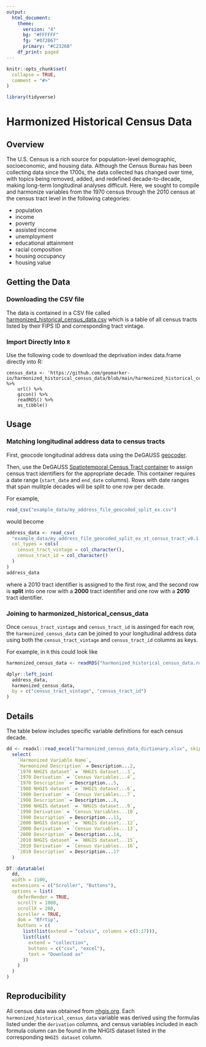 ```yaml
---
output:
  html_document:
    theme:
      version: "4"
      bg: "#FFFFFF"
      fg: "#072B67"
      primary: "#C2326B"
    df_print: paged
---
```


```r
knitr::opts_chunk$set(
  collapse = TRUE,
  comment = "#>"
)

library(tidyverse)
```

# Harmonized Historical Census Data

<!-- badges: start -->
<!-- badges: end -->

## Overview

The U.S. Census is a rich source for population-level demographic, socioeconomic, and housing data. Although the Census Bureau has been collecting data since the 1700s, the data collected has changed over time, with topics being removed, added, and redefined decade-to-decade, making long-term longitudinal analyses difficult. Here, we sought to compile and harmonize variables from the 1970 census through the 2010 census at the census tract level in the following categories:

- population
- income
- poverty
- assisted income
- unemployment
- educational attainment
- racial composition
- housing occupancy
- housing value

## Getting the Data

### Downloading the CSV file

The data is contained in a CSV file called [harmonized_historical_census_data.csv](https://github.com/geomarker-io/harmonized_historical_census_data/releases/download/0.1.1/harmonized_historical_census_data.zip) which is a table of all census tracts listed by their FIPS ID and corresponding tract vintage.

### Import Directly Into `R`

Use the following code to download the deprivation index data.frame directly into R:

```
census_data <- 'https://github.com/geomarker-io/harmonized_historical_census_data/blob/main/harmonized_historical_census_data.rds' %>% 
    url() %>% 
    gzcon() %>% 
    readRDS() %>% 
    as_tibble()
```

## Usage

### Matching longitudinal address data to census tracts

First, geocode longitudinal address data using the DeGAUSS [geocoder](https://degauss.org/geocoder/).

Then, use the DeGAUSS [Spatiotemporal Census Tract container](https://degauss.org/st_census_tract/) to assign census tract identifiers for the appropriate decade. This container requires a date range (`start_date` and `end_date` columns). Rows with date ranges that span mulitple decades will be split to one row per decade. 

For example, 

```r
read_csv("example_data/my_address_file_geocoded_split_ex.csv")
```

would become 

```r
address_data <- read_csv(
  "example_data/my_address_file_geocoded_split_ex_st_census_tract_v0.1.3.csv",
  col_types = cols(
    census_tract_vintage = col_character(),
    census_tract_id = col_character()
  )
)
address_data
```

where a 2010 tract identifier is assigned to the first row, and the second row is **split** into one row with a **2000** tract identifier and one row with a **2010** tract identifier.

### Joining to harmonized_historical_census_data

Once `census_tract_vintage` and `census_tract_id` is assinged for each row, the `harmonized_census_data` can be joined to your longitudinal address data using both the `census_tract_vintage` and `census_tract_id` columns as keys. 

For example, in `R` this could look like

```r
harmonized_census_data <- readRDS("harmonized_historical_census_data.rds")
```

```r
dplyr::left_join(
  address_data,
  harmonized_census_data,
  by = c("census_tract_vintage", "census_tract_id")
)
```

## Details

The table below includes specific variable definitions for each census decade.

```r
dd <- readxl::read_excel("harmonized_census_data_dictionary.xlsx", skip = 1) %>%
  select(
    `Harmonized Variable Name`,
    `Harmonized Description` = Description...2,
    `1970 NHGIS dataset` = `NHGIS dataset...3`,
    `1970 Derivation` = `Census Variables...4`,
    `1970 Description` = Description...5,
    `1980 NHGIS dataset` = `NHGIS dataset...6`,
    `1980 Derivation` = `Census Variables...7`,
    `1980 Description` = Description...8,
    `1990 NHGIS dataset` = `NHGIS dataset...9`,
    `1990 Derivation` = `Census Variables...10`,
    `1990 Description` = Description...11,
    `2000 NHGIS dataset` = `NHGIS dataset...12`,
    `2000 Derivation` = `Census Variables...13`,
    `2000 Description` = Description...14,
    `2010 NHGIS dataset` = `NHGIS dataset...15`,
    `2010 Derivation` = `Census Variables...16`,
    `2010 Description` = Description...17
  )

DT::datatable(
  dd,
  width = 1100,
  extensions = c("Scroller", "Buttons"),
  options = list(
    deferRender = TRUE,
    scrollY = 1000,
    scrollX = 200,
    scroller = TRUE,
    dom = "Bfrtip",
    buttons = c(
      list(list(extend = "colvis", columns = c(3:17))),
      list(list(
        extend = "collection",
        buttons = c("csv", "excel"),
        text = "Download as"
      ))
    )
  )
)
```

## Reproducibility

All census data was obtained from [nhgis.org](https://www.nhgis.org/). Each `harmonized_historical_census_data` variable was derived using the formulas listed under the `derivation` columns, and census variables included in each formula column can be found in the NHGIS dataset listed in the corresponding `NHGIS dataset` column. 


